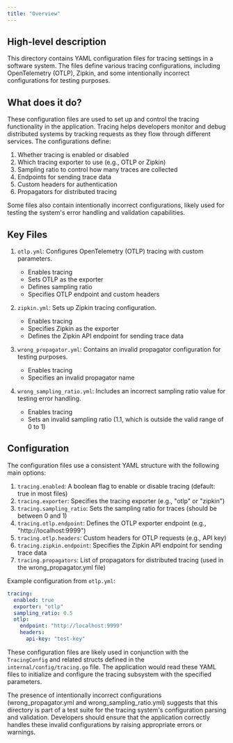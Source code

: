 ```yaml
---
title: "Overview"
---
```


## High-level description
This directory contains YAML configuration files for tracing settings in a software system. The files define various tracing configurations, including OpenTelemetry (OTLP), Zipkin, and some intentionally incorrect configurations for testing purposes.

## What does it do?
These configuration files are used to set up and control the tracing functionality in the application. Tracing helps developers monitor and debug distributed systems by tracking requests as they flow through different services. The configurations define:

1. Whether tracing is enabled or disabled
2. Which tracing exporter to use (e.g., OTLP or Zipkin)
3. Sampling ratio to control how many traces are collected
4. Endpoints for sending trace data
5. Custom headers for authentication
6. Propagators for distributed tracing

Some files also contain intentionally incorrect configurations, likely used for testing the system's error handling and validation capabilities.

## Key Files

1. `otlp.yml`: Configures OpenTelemetry (OTLP) tracing with custom parameters.
   - Enables tracing
   - Sets OTLP as the exporter
   - Defines sampling ratio
   - Specifies OTLP endpoint and custom headers

2. `zipkin.yml`: Sets up Zipkin tracing configuration.
   - Enables tracing
   - Specifies Zipkin as the exporter
   - Defines the Zipkin API endpoint for sending trace data

3. `wrong_propagator.yml`: Contains an invalid propagator configuration for testing purposes.
   - Enables tracing
   - Specifies an invalid propagator name

4. `wrong_sampling_ratio.yml`: Includes an incorrect sampling ratio value for testing error handling.
   - Enables tracing
   - Sets an invalid sampling ratio (1.1, which is outside the valid range of 0 to 1)

## Configuration
The configuration files use a consistent YAML structure with the following main options:

1. `tracing.enabled`: A boolean flag to enable or disable tracing (default: true in most files)
2. `tracing.exporter`: Specifies the tracing exporter (e.g., "otlp" or "zipkin")
3. `tracing.sampling_ratio`: Sets the sampling ratio for traces (should be between 0 and 1)
4. `tracing.otlp.endpoint`: Defines the OTLP exporter endpoint (e.g., "http://localhost:9999")
5. `tracing.otlp.headers`: Custom headers for OTLP requests (e.g., API key)
6. `tracing.zipkin.endpoint`: Specifies the Zipkin API endpoint for sending trace data
7. `tracing.propagators`: List of propagators for distributed tracing (used in the wrong_propagator.yml file)

Example configuration from `otlp.yml`:

```yaml
tracing:
  enabled: true
  exporter: "otlp"
  sampling_ratio: 0.5
  otlp:
    endpoint: "http://localhost:9999"
    headers:
      api-key: "test-key"
```

These configuration files are likely used in conjunction with the `TracingConfig` and related structs defined in the `internal/config/tracing.go` file. The application would read these YAML files to initialize and configure the tracing subsystem with the specified parameters.

The presence of intentionally incorrect configurations (wrong_propagator.yml and wrong_sampling_ratio.yml) suggests that this directory is part of a test suite for the tracing system's configuration parsing and validation. Developers should ensure that the application correctly handles these invalid configurations by raising appropriate errors or warnings.